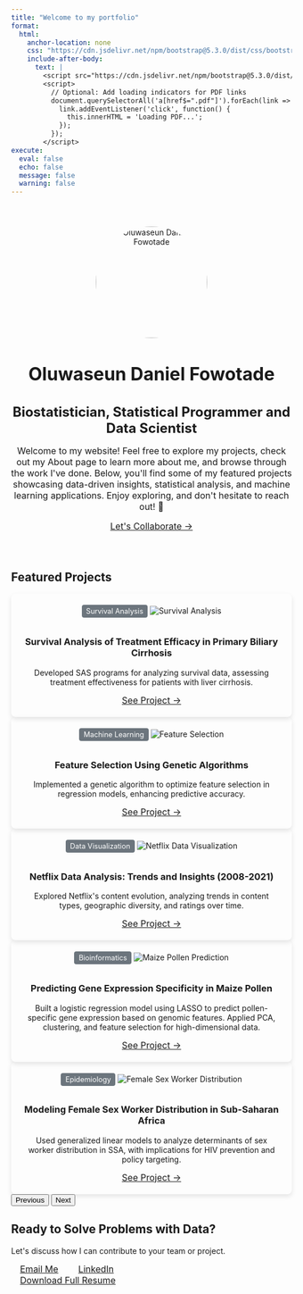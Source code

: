 ```yaml
---
title: "Welcome to my portfolio"
format:
  html:
    anchor-location: none
    css: "https://cdn.jsdelivr.net/npm/bootstrap@5.3.0/dist/css/bootstrap.min.css"
    include-after-body: 
      text: |
        <script src="https://cdn.jsdelivr.net/npm/bootstrap@5.3.0/dist/js/bootstrap.bundle.min.js"></script>
        <script>
          // Optional: Add loading indicators for PDF links
          document.querySelectorAll('a[href$=".pdf"]').forEach(link => {
            link.addEventListener('click', function() {
              this.innerHTML = 'Loading PDF...';
            });
          });
        </script>
execute:
  eval: false
  echo: false
  message: false
  warning: false
---
```



```{=html}
<!-- =========================
       Hero Section
========================= -->
<style>
  .hero-section {
    padding: 40px 0;
    text-align: center;
  }

  .hero-section .hero-img {
    width: 200px;
    height: 200px;
    object-fit: cover;
    border-radius: 50%;
  }

  .hero-section h1 {
    font-size: 2rem;
    margin-bottom: 15px;
  }

  .hero-section h3 {
    font-size: 1.5rem;
    margin-bottom: 10px;
    color: var(--primary-color);
  }

  .hero-section p {
    font-size: 1rem;
    margin-bottom: 15px;
  }

  .cta-button {
    padding: 8px 16px;
    font-size: 1rem;
  }
  
  .portfolio-card {
    padding: 20px;
    border-radius: 8px;
    box-shadow: 0 4px 8px rgba(0,0,0,0.1);
    margin: 0 auto;
    text-align: center;
  }
  
  .badge-tag {
    display: inline-block;
    background-color: #6c757d;
    color: white;
    padding: 4px 8px;
    border-radius: 4px;
    font-size: 0.8rem;
    margin-bottom: 10px;
  }
</style>

<div class="hero-section">
  <div class="container">
    <img src="Assets/Images/AboutME/profile-pic.jpg" alt="Oluwaseun Daniel Fowotade" class="hero-img">
    <h1>Oluwaseun Daniel Fowotade</h1>
    <h3>Biostatistician, Statistical Programmer and Data Scientist</h3>
    <p class="lead">
      Welcome to my website! Feel free to explore my projects, check out my About page to learn more about me, and browse through the work I've done. Below, you'll find some of my featured projects showcasing data-driven insights, statistical analysis, and machine learning applications. Enjoy exploring, and don't hesitate to reach out! 🚀
    </p>
    <a href="#contact" class="cta-button">Let's Collaborate →</a>
  </div>
</div>

<!-- =========================
       Featured Projects
========================= -->
<div class="container">
  <h2 class="text-center mb-4">Featured Projects</h2>
  <div id="portfolioCarousel" class="carousel slide" data-bs-ride="carousel">
    <div class="carousel-inner">
      <!-- Project 1 -->
      <div class="carousel-item active">
        <div class="portfolio-card mx-auto" style="max-width: 800px;">
          <div class="badge-tag">Survival Analysis</div>
          <img src="Assets/Images/SurvivalAnalysis/survival image.webp" class="img-fluid mb-4" alt="Survival Analysis">
          <h3 class="mb-3">Survival Analysis of Treatment Efficacy in Primary Biliary Cirrhosis</h3>
          <p class="px-3">
            Developed SAS programs for analyzing survival data, assessing treatment effectiveness for patients with liver cirrhosis.
          </p>
          <a href="https://fowotadeseun.github.io/Portfolio/Content/Projects/Survival%20Analysis%20of%20Primary%20biliary%20cirrhosis%20(PBC)/" 
             target="_blank" rel="noopener noreferrer" 
             class="cta-button mt-auto">See Project →</a>
        </div>
      </div>

      <!-- Project 2 -->
      <div class="carousel-item">
        <div class="portfolio-card mx-auto" style="max-width: 800px;">
          <div class="badge-tag">Machine Learning</div>
          <img src="Assets/Images/GA.jpeg" class="img-fluid mb-4" alt="Feature Selection">
          <h3 class="mb-3">Feature Selection Using Genetic Algorithms</h3>
          <p class="px-3">
            Implemented a genetic algorithm to optimize feature selection in regression models, enhancing predictive accuracy.
          </p>
          <a href="https://fowotadeseun.github.io/Portfolio/Content/Projects/Feature%20Selection%20Using%20Genetic%20Algorithm/" 
             target="_blank" rel="noopener noreferrer" 
             class="cta-button mt-auto">See Project →</a>
        </div>
      </div>
      
      <!-- Project 3: Netflix Data Visualization -->
      <div class="carousel-item">
        <div class="portfolio-card mx-auto" style="max-width: 800px;">
          <div class="badge-tag">Data Visualization</div>
          <img src="Assets/Images/Netflix.webp" class="img-fluid mb-4" alt="Netflix Data Visualization">
          <h3 class="mb-3">Netflix Data Analysis: Trends and Insights (2008-2021)</h3>
          <p class="px-3">
            Explored Netflix's content evolution, analyzing trends in content types, geographic diversity, and ratings over time.
          </p>
          <a href="https://fowotadeseun.github.io/Portfolio/Content/Projects/Netflix%20Data%20Visualization/"
             target="_blank" rel="noopener noreferrer" 
             class="cta-button mt-auto">See Project →</a>
        </div>
      </div>
      
      <!-- Project 4: Predicting Maize Pollen -->
      <div class="carousel-item">
        <div class="portfolio-card mx-auto" style="max-width: 800px;">
          <div class="badge-tag">Bioinformatics</div>
          <img src="Assets/Images/maize.png" class="img-fluid mb-4" alt="Maize Pollen Prediction">
          <h3 class="mb-3">Predicting Gene Expression Specificity in Maize Pollen</h3>
          <p class="px-3">
            Built a logistic regression model using LASSO to predict pollen-specific gene expression based on genomic features. Applied PCA, clustering, and feature selection for high-dimensional data.
          </p>
          <a href="https://github.com/Fowotadeseun/Portfolio/raw/main/Content/Projects/Predicting%20Maize%20Pollen/ST592_final_project.pdf" 
             target="_blank" rel="noopener noreferrer" 
             class="cta-button mt-auto">See Project →</a>
        </div>
      </div>

      <!-- Project 5: Female Sex Worker Distribution -->
      <div class="carousel-item">
        <div class="portfolio-card mx-auto" style="max-width: 800px;">
          <div class="badge-tag">Epidemiology</div>
          <img src="Assets/Images/fsw.png" class="img-fluid mb-4" alt="Female Sex Worker Distribution">
          <h3 class="mb-3">Modeling Female Sex Worker Distribution in Sub-Saharan Africa</h3>
          <p class="px-3">
            Used generalized linear models to analyze determinants of sex worker distribution in SSA, with implications for HIV prevention and policy targeting.
          </p>
          <a href="https://raw.githubusercontent.com/Fowotadeseun/Portfolio/main/Content/Projects/Female%20Sex%20Worker/GLM_Final_Project.pdf" 
             target="_blank" rel="noopener noreferrer" 
             class="cta-button mt-auto">See Project →</a>
        </div>
      </div>
    </div>
    <!-- Carousel Controls -->
    <button class="carousel-control-prev" type="button" data-bs-target="#portfolioCarousel" data-bs-slide="prev">
      <span class="carousel-control-prev-icon" aria-hidden="true"></span>
      <span class="visually-hidden">Previous</span>
    </button>
    <button class="carousel-control-next" type="button" data-bs-target="#portfolioCarousel" data-bs-slide="next">
      <span class="carousel-control-next-icon" aria-hidden="true"></span>
      <span class="visually-hidden">Next</span>
    </button>
  </div>
</div>

<!-- =========================
       Contact Section
========================= -->
<div class="container">
  <div id="contact" class="text-center py-5">
    <h2 class="mb-4">Ready to Solve Problems with Data?</h2>
    <p class="lead mb-5">Let's discuss how I can contribute to your team or project.</p>
    <div class="d-flex justify-content-center gap-3 mb-4">
      <a href="mailto:fowotadeoluwaseun15@gmail.com" class="cta-button">Email Me</a>
      <a href="https://www.linkedin.com/in/oluwaseunfowotade/" target="_blank" rel="noopener noreferrer" class="cta-button">LinkedIn</a>
    </div>
    <!-- Download Resume -->
    <a href="Assets/Resume/Oluwaseun Fowotade Resume.pdf" download 
       class="download-link resume-download position-relative cta-button">
      Download Full Resume
    </a>
  </div>
</div>

<script>
// Optional: Add loading indicators for PDF links
document.querySelectorAll('a[href$=".pdf"]').forEach(link => {
  link.addEventListener('click', function() {
    this.innerHTML = 'Loading PDF...';
  });
});
</script>
```
